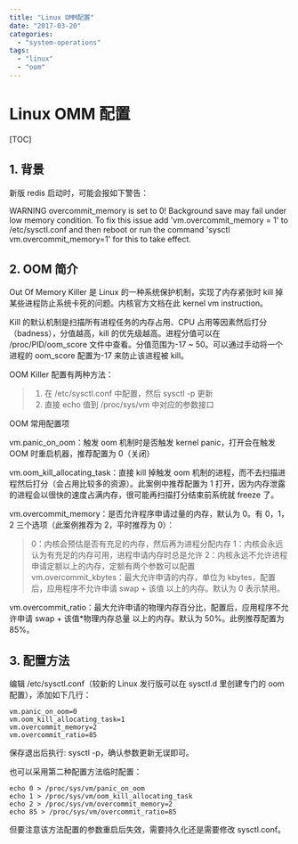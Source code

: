 ```yaml
---
title: "Linux OMM配置"
date: "2017-03-20"
categories:
  - "system-operations"
tags:
  - "linux"
  - "oom"
---
```


# Linux OMM 配置

[TOC]

## 1\. 背景

新版 redis 启动时，可能会报如下警告：

WARNING overcommit_memory is set to 0! Background save may fail under low memory condition. To fix this issue add 'vm.overcommit_memory = 1' to /etc/sysctl.conf and then reboot or run the command 'sysctl vm.overcommit_memory=1' for this to take effect.

## 2\. OOM 简介

Out Of Memory Killer 是 Linux 的一种系统保护机制，实现了内存紧张时 kill 掉某些进程防止系统卡死的问题。内核官方文档在此 kernel vm instruction。

Kill 的默认机制是扫描所有进程任务的内存占用、CPU 占用等因素然后打分（badness），分值越高，kill 的优先级越高。进程分值可以在 /proc/PID/oom_score 文件中查看。分值范围为-17 ~ 50。可以通过手动将一个进程的 oom_score 配置为-17 来防止该进程被 kill。

OOM Killer 配置有两种方法：

> 1. 在 /etc/sysctl.conf 中配置，然后 sysctl -p 更新
> 2. 直接 echo 值到 /proc/sys/vm 中对应的参数接口

OOM 常用配置项

vm.panic_on_oom：触发 oom 机制时是否触发 kernel panic，打开会在触发 OOM 时重启机器，推荐配置为 0（关闭）

vm.oom_kill_allocating_task：直接 kill 掉触发 oom 机制的进程，而不去扫描进程然后打分（会占用比较多的资源）。此案例中推荐配置为 1 打开，因为内存泄露的进程会以很快的速度占满内存，很可能再扫描打分结束前系统就 freeze 了。

vm.overcommit_memory：是否允许程序申请过量的内存，默认为 0。有 0，1，2 三个选项（此案例推荐为 2，平时推荐为 0）：

> 0：内核会预估是否有充足的内存，然后再为进程分配内存 1：内核会永远认为有充足的内存可用，进程申请内存时总是允许 2：内核永远不允许进程申请定额以上的内存，定额有两个参数可以配置 vm.overcommit_kbytes：最大允许申请的内存，单位为 kbytes，配置后，应用程序不允许申请 swap + 该值 以上的内存。默认为 0 表示禁用。

vm.overcommit_ratio：最大允许申请的物理内存百分比，配置后，应用程序不允许申请 swap + 该值\*物理内存总量 以上的内存。默认为 50%。此例推荐配置为 85%。

## 3\. 配置方法

编辑 /etc/sysctl.conf（较新的 Linux 发行版可以在 sysctl.d 里创建专门的 oom 配置），添加如下几行：

```
vm.panic_on_oom=0
vm.oom_kill_allocating_task=1
vm.overcommit_memory=2
vm.overcommit_ratio=85
```

保存退出后执行: sysctl -p，确认参数更新无误即可。

也可以采用第二种配置方法临时配置：

```
echo 0 > /proc/sys/vm/panic_on_oom
echo 1 > /proc/sys/vm/oom_kill_allocating_task
echo 2 > /proc/sys/vm/overcommit_memory=2
echo 85 > /proc/sys/vm/overcommit_ratio=85
```

但要注意该方法配置的参数重启后失效，需要持久化还是需要修改 sysctl.conf。
